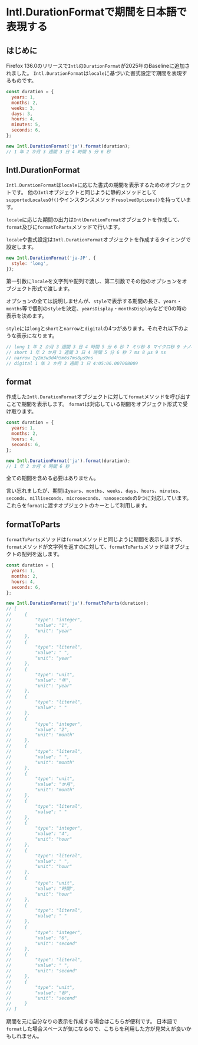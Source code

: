 
# Intl.DurationFormatで期間を日本語で表現する

<BaselineStatus featureId="intl-duration-format"></BaselineStatus>

## はじめに

Firefox 136.0のリリースで`Intl`の`DurationFormat`が2025年のBaselineに追加されました。
`Intl.DurationFormat`は`locale`に基づいた書式設定で期間を表現するものです。

```js
const duration = {
  years: 1,
  months: 2,
  weeks: 3,
  days: 3,
  hours: 4,
  minutes: 5,
  seconds: 6,
};

new Intl.DurationFormat('ja').format(duration);
// 1 年 2 か月 3 週間 3 日 4 時間 5 分 6 秒
```

<LinkCard href="https://github.com/tc39/proposal-intl-duration-format" />

## Intl.DurationFormat

`Intl.DurationFormat`は`locale`に応じた書式の期間を表示するためのオブジェクトです。
他の`Intl`オブジェクトと同じように静的メソッドとして`supportedLocalesOf()`やインスタンスメソッド`resolvedOptions()`を持っています。

`locale`に応じた期間の出力は`IntlDurationFormat`オブジェクトを作成して、`format`及びに`formatToParts`メソッドで行います。

`locale`や書式設定は`Intl.DurationFormat`オブジェクトを作成するタイミングで設定します。

```js
new Intl.DurationFormat('ja-JP', {
  style: 'long',
});
```

第一引数に`locale`を文字列や配列で渡し、第二引数でその他のオプションをオブジェクト形式で渡します。

オプションの全ては説明しませんが、`style`で表示する期間の長さ、`years`・`months`等で個別の`style`を決定、`yearsDisplay`・`monthsDisplay`などで0の時の表示を決めます。

`style`には`long`と`short`と`narrow`と`digital`の4つがあります。それぞれ以下のような表示になります。

```js
// long 1 年 2 か月 3 週間 3 日 4 時間 5 分 6 秒 7 ミリ秒 8 マイクロ秒 9 ナノ秒
// short 1 年 2 か月 3 週間 3 日 4 時間 5 分 6 秒 7 ms 8 μs 9 ns
// narrow 1y2m3w3d4h5m6s7ms8μs9ns
// digital 1 年 2 か月 3 週間 3 日 4:05:06.007008009
```

## format

作成した`Intl.DurationFormat`オブジェクトに対して`format`メソッドを呼び出すことで期間を表示します。
`format`は対応している期間をオブジェクト形式で受け取ります。

```js
const duration = {
  years: 1,
  months: 2,
  hours: 4,
  seconds: 6,
};

new Intl.DurationFormat('ja').format(duration);
// 1 年 2 か月 4 時間 6 秒
```

全ての期間を含める必要はありません。

言い忘れましたが、期間は`years`、`months`、`weeks`、`days`、`hours`、`minutes`、`seconds`、`milliseconds`、`microseconds`、`nanoseconds`の9つに対応しています。これらを`format`に渡すオブジェクトのキーとして利用します。

## formatToParts

`formatToParts`メソッドは`format`メソッドと同じように期間を表示しますが、`format`メソッドが文字列を返すのに対して、`formatToParts`メソッドはオブジェクトの配列を返します。

```js
const duration = {
  years: 1,
  months: 2,
  hours: 4,
  seconds: 6,
};

new Intl.DurationFormat('ja').formatToParts(duration);
// [
//     {
//         "type": "integer",
//         "value": "1",
//         "unit": "year"
//     },
//     {
//         "type": "literal",
//         "value": " ",
//         "unit": "year"
//     },
//     {
//         "type": "unit",
//         "value": "年",
//         "unit": "year"
//     },
//     {
//         "type": "literal",
//         "value": " "
//     },
//     {
//         "type": "integer",
//         "value": "2",
//         "unit": "month"
//     },
//     {
//         "type": "literal",
//         "value": " ",
//         "unit": "month"
//     },
//     {
//         "type": "unit",
//         "value": "か月",
//         "unit": "month"
//     },
//     {
//         "type": "literal",
//         "value": " "
//     },
//     {
//         "type": "integer",
//         "value": "4",
//         "unit": "hour"
//     },
//     {
//         "type": "literal",
//         "value": " ",
//         "unit": "hour"
//     },
//     {
//         "type": "unit",
//         "value": "時間",
//         "unit": "hour"
//     },
//     {
//         "type": "literal",
//         "value": " "
//     },
//     {
//         "type": "integer",
//         "value": "6",
//         "unit": "second"
//     },
//     {
//         "type": "literal",
//         "value": " ",
//         "unit": "second"
//     },
//     {
//         "type": "unit",
//         "value": "秒",
//         "unit": "second"
//     }
// ]
```

期間を元に自分なりの表示を作成する場合はこちらが便利です。
日本語で`format`した場合スペースが気になるので、こちらを利用した方が見栄えが良いかもしれません。
